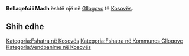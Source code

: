 {{Fshat në 
 | Emri                = Bellaqefci i Madh
 | EmriAlt                = 
 | NAME_SHORT_FORM=      
 | NAME_GENERIC=      
 | NAME_SORT_NAME_RO=      BELLAQEFCIIMADH
 | FULL_NAME_RO = Bellaqefci i Madh
 | FULL_NAME_ND_RO=Bellaqefci i Madh
 | SORT_NAME_RG=BELLAQEFCIIMADH
 | FULL_NAME_RG=Bellaqefci i Madh
 | FULL_NAME_ND_RG=Bellaqefci i Madh
 | SRP_NAME_SHORT_FORM=      
 | SRP_NAME_GENERIC=      
 | SRP_NAME_SORT_NAME_RO=      
 | SRP_FULL_NAME_RO = 
 | SRP_FULL_NAME_ND_RO=
 | SRP_SORT_NAME_RG=
 | SRP_FULL_NAME_RG=
 | SRP_FULL_NAME_ND_RG=
 | Emri (Rasa dhanore) = 
 | Figura              = 
 | Shteti              = Kosovo
 | Komuna              = Gllogovc
 | Kodi postar         = 
 | Sipërfaqja          = 

 | Popullsia           = 

 | Regj. i popullsisë  = 
 | Dend. e popullsisë  = 
 | Faqja zyrtare       = 
 <!--- Koordinatat ----> 
 | Gjerësia            = 42.637042
 | Gjatësia            = 21.02616
 | Lartësia            = 
}}
'''Bellaqefci i Madh''' është një [[]] në [[Gllogovc]] të [[Kosovës]].

<!-- == Gjeografia == -->
<!-- == Historia == -->
<!-- == Demografia == -->
== Shih edhe ==
{{Komuna Gllogovc}}
{{Kosovo-Administrata-Cung}}

[[Kategoria:Fshatra në Kosovës]]
[[Kategoria:Fshatra në Kommunes Gllogovc]]
[[Kategoria:Vendbanime në Kosovës]]